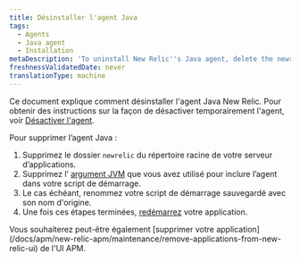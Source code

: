```yaml
---
title: Désinstaller l'agent Java
tags:
  - Agents
  - Java agent
  - Installation
metaDescription: 'To uninstall New Relic''s Java agent, delete the newrelic folder from root and the Java options variable from your startup script, then restart your app.'
freshnessValidatedDate: never
translationType: machine
---
```


Ce document explique comment désinstaller l&apos;agent Java New Relic. Pour obtenir des instructions sur la façon de désactiver temporairement l&apos;agent, voir [Désactiver l&apos;agent](/docs/agents/manage-apm-agents/installation/disable-apm-agent#java).

Pour supprimer l’agent Java :

1. Supprimez le dossier `newrelic` du répertoire racine de votre serveur d’applications.
2. Supprimez l’ [argument JVM](/docs/agents/java-agent/installation/include-java-agent-jvm-argument) que vous avez utilisé pour inclure l’agent dans votre script de démarrage.
3. Le cas échéant, renommez votre script de démarrage sauvegardé avec son nom d&apos;origine.
4. Une fois ces étapes terminées, [redémarrez](/docs/agents/manage-apm-agents/installation/uninstall-agent#restart) votre application.

<Callout variant="tip">
  Vous souhaiterez peut-être également [supprimer votre application](/docs/apm/new-relic-apm/maintenance/remove-applications-from-new-relic-ui) de l&apos;UI APM.
</Callout>